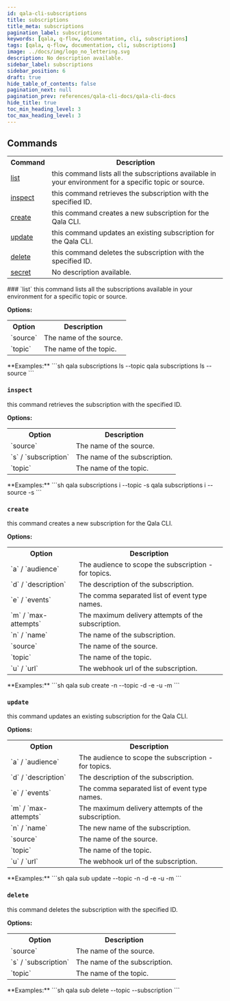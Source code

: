 ```yaml
---
id: qala-cli-subscriptions
title: subscriptions
title_meta: subscriptions
pagination_label: subscriptions
keywords: [qala, q-flow, documentation, cli, subscriptions]
tags: [qala, q-flow, documentation, cli, subscriptions]
image: ../docs/img/logo_no_lettering.svg
description: No description available.
sidebar_label: subscriptions
sidebar_position: 6
draft: true
hide_table_of_contents: false
pagination_next: null
pagination_prev: references/qala-cli-docs/qala-cli-docs
hide_title: true
toc_min_heading_level: 3
toc_max_heading_level: 3
---
```



<HeroBanner
    title="subscriptions"
    tagline="No description available."
    backgroundColor='transparent'
/>

## Commands

<table>
<tr><th>Command</th><th>Description</th></tr>
<tr><td><a href="#list" title="Learn about list">list</a></td><td>this command lists all the subscriptions available in your 
environment for a specific topic or source.</td></tr>
<tr><td><a href="#inspect" title="Learn about inspect">inspect</a></td><td>this command retrieves the subscription with the specified 
ID.</td></tr>
<tr><td><a href="#create" title="Learn about create">create</a></td><td>this command creates a new subscription for the Qala 
CLI.</td></tr>
<tr><td><a href="#update" title="Learn about update">update</a></td><td>this command updates an existing subscription for the Qala 
CLI.</td></tr>
<tr><td><a href="#delete" title="Learn about delete">delete</a></td><td>this command deletes the subscription with the specified 
ID.</td></tr>
<tr><td><a href="/docs/references/qala-cli-docs/qala-cli-secret" title="Learn about secret">secret</a></td><td>No description available.</td></tr>
</table>
### `list`
this command lists all the subscriptions available in your 
environment for a specific topic or source.

**Options:**
<table>
<tr><th>Option</th><th>Description</th></tr>
<tr><td>`source`</td><td>The name of the source.</td></tr>
<tr><td>`topic`</td><td>The name of the topic.</td></tr>
</table>
**Examples:**
```sh
qala subscriptions ls --topic <TOPIC_NAME>
qala subscriptions ls --source  <SOURCE_NAME>
```


### `inspect`
this command retrieves the subscription with the specified 
ID.

**Options:**
<table>
<tr><th>Option</th><th>Description</th></tr>
<tr><td>`source`</td><td>The name of the source.</td></tr>
<tr><td>`s` / `subscription`</td><td>The name of the subscription.</td></tr>
<tr><td>`topic`</td><td>The name of the topic.</td></tr>
</table>
**Examples:**
```sh
qala subscriptions i --topic <TOPIC_NAME> -s <SUBSCRIPTION_NAME>
qala subscriptions i --source <SOURCE_NAME>  -s <SUBSCRIPTION_NAME>
```


### `create`
this command creates a new subscription for the Qala 
CLI.

**Options:**
<table>
<tr><th>Option</th><th>Description</th></tr>
<tr><td>`a` / `audience`</td><td>The audience to scope the subscription - for 
topics.</td></tr>
<tr><td>`d` / `description`</td><td>The description of the subscription.</td></tr>
<tr><td>`e` / `events`</td><td>The comma separated list of event type 
names.</td></tr>
<tr><td>`m` / `max-attempts`</td><td>The maximum delivery attempts of the 
subscription.</td></tr>
<tr><td>`n` / `name`</td><td>The name of the subscription.</td></tr>
<tr><td>`source`</td><td>The name of the source.</td></tr>
<tr><td>`topic`</td><td>The name of the topic.</td></tr>
<tr><td>`u` / `url`</td><td>The webhook url of the subscription.</td></tr>
</table>
**Examples:**
```sh
qala sub create -n <SUBSCRIPTION_NAME>  --topic <TOPIC_NAME> -d <DESCRIPTION> -e  <EVENTS_COMMA_SEPERATED_NAMES> -u <WEBHOOK_URL> -m  <MAX_DELIVERY_ATTEMPTS>
```


### `update`
this command updates an existing subscription for the Qala 
CLI.

**Options:**
<table>
<tr><th>Option</th><th>Description</th></tr>
<tr><td>`a` / `audience`</td><td>The audience to scope the subscription - for 
topics.</td></tr>
<tr><td>`d` / `description`</td><td>The description of the subscription.</td></tr>
<tr><td>`e` / `events`</td><td>The comma separated list of event type 
names.</td></tr>
<tr><td>`m` / `max-attempts`</td><td>The maximum delivery attempts of the 
subscription.</td></tr>
<tr><td>`n` / `name`</td><td>The new name of the subscription.</td></tr>
<tr><td>`source`</td><td>The name of the source.</td></tr>
<tr><td>`topic`</td><td>The name of the topic.</td></tr>
<tr><td>`u` / `url`</td><td>The webhook url of the subscription.</td></tr>
</table>
**Examples:**
```sh
qala sub update <SUBSCRIPTION_NAME> --topic  <TOPIC_NAME> -n <NEW_NAME> -d <DESCRIPTION> -e  <EVENTS_COMMA_SEPERATED_NAMES> -u <WEBHOOK_URL> -m  <MAX_DELIVERY_ATTEMPTS>
```


### `delete`
this command deletes the subscription with the specified 
ID.

**Options:**
<table>
<tr><th>Option</th><th>Description</th></tr>
<tr><td>`source`</td><td>The name of the source.</td></tr>
<tr><td>`s` / `subscription`</td><td>The name of the subscription.</td></tr>
<tr><td>`topic`</td><td>The name of the topic.</td></tr>
</table>
**Examples:**
```sh
qala sub delete --topic <TOPIC_NAME>  --subscription <SUBSCRIPTION_NAME>
```


